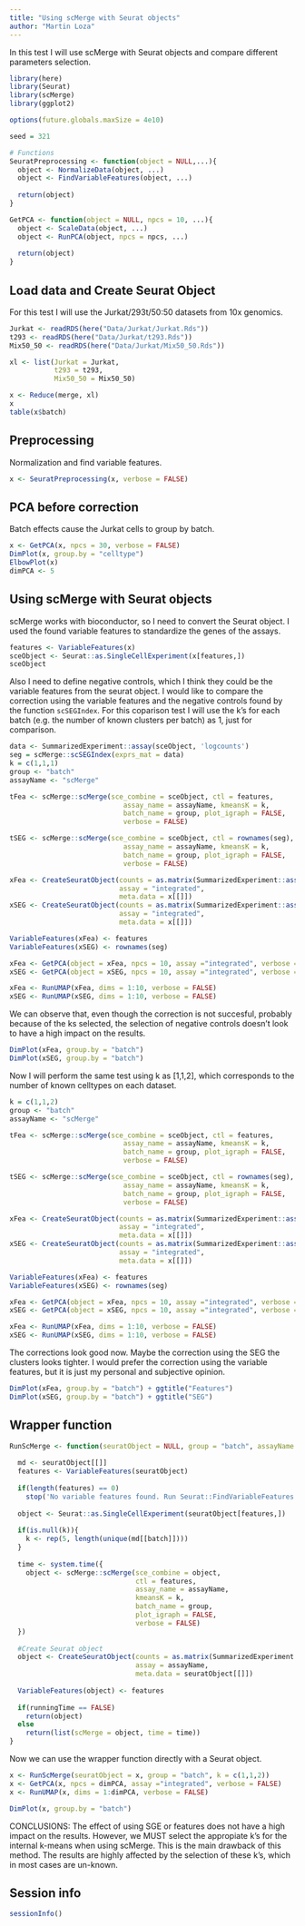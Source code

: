```yaml
---
title: "Using scMerge with Seurat objects"
author: "Martin Loza"
---
```


In this test I will use scMerge with Seurat objects and compare different parameters selection. 

```r
library(here)
library(Seurat)
library(scMerge)
library(ggplot2)

options(future.globals.maxSize = 4e10)

seed = 321

# Functions
SeuratPreprocessing <- function(object = NULL,...){
  object <- NormalizeData(object, ...)
  object <- FindVariableFeatures(object, ...)
  
  return(object)
}

GetPCA <- function(object = NULL, npcs = 10, ...){
  object <- ScaleData(object, ...)
  object <- RunPCA(object, npcs = npcs, ...)
  
  return(object)
}
```

## Load data and Create Seurat Object

For this test I will use the Jurkat/293t/50:50 datasets from 10x genomics. 

```r
Jurkat <- readRDS(here("Data/Jurkat/Jurkat.Rds"))
t293 <- readRDS(here("Data/Jurkat/t293.Rds"))
Mix50_50 <- readRDS(here("Data/Jurkat/Mix50_50.Rds"))

xl <- list(Jurkat = Jurkat,
           t293 = t293,
           Mix50_50 = Mix50_50)

x <- Reduce(merge, xl)
x
table(x$batch)
```

## Preprocessing

Normalization and find variable features.

```r
x <- SeuratPreprocessing(x, verbose = FALSE)
```

## PCA before correction

Batch effects cause the Jurkat cells to group by batch. 

```r
x <- GetPCA(x, npcs = 30, verbose = FALSE)
DimPlot(x, group.by = "celltype")
ElbowPlot(x)
dimPCA <- 5
```

## Using scMerge with Seurat objects

scMerge works with bioconductor, so I need to convert the Seurat object. I used the found variable features to standardize the genes of the assays.

```r
features <- VariableFeatures(x)
sceObject <- Seurat::as.SingleCellExperiment(x[features,])
sceObject
```

Also I need to define negative controls, which I think they could be the variable features from the seurat object. I would like to compare the correction using the variable features and the negative controls found by the function `scSEGIndex`. For this coparison test I will use the k's for each batch (e.g. the number of known clusters per batch) as 1, just for comparison.

```r
data <- SummarizedExperiment::assay(sceObject, 'logcounts')
seg = scMerge::scSEGIndex(exprs_mat = data)
k = c(1,1,1)
group <- "batch"
assayName <- "scMerge"

tFea <- scMerge::scMerge(sce_combine = sceObject, ctl = features, 
                            assay_name = assayName, kmeansK = k,
                            batch_name = group, plot_igraph = FALSE,
                            verbose = FALSE)

tSEG <- scMerge::scMerge(sce_combine = sceObject, ctl = rownames(seg), 
                            assay_name = assayName, kmeansK = k,
                            batch_name = group, plot_igraph = FALSE,
                            verbose = FALSE)

xFea <- CreateSeuratObject(counts = as.matrix(SummarizedExperiment::assay(tFea, "scMerge")),
                           assay = "integrated",
                           meta.data = x[[]])
xSEG <- CreateSeuratObject(counts = as.matrix(SummarizedExperiment::assay(tSEG, "scMerge")),
                           assay = "integrated",
                           meta.data = x[[]])

VariableFeatures(xFea) <- features
VariableFeatures(xSEG) <- rownames(seg)

xFea <- GetPCA(object = xFea, npcs = 10, assay ="integrated", verbose = FALSE)
xSEG <- GetPCA(object = xSEG, npcs = 10, assay ="integrated", verbose = FALSE)

xFea <- RunUMAP(xFea, dims = 1:10, verbose = FALSE)
xSEG <- RunUMAP(xSEG, dims = 1:10, verbose = FALSE)
```

We can observe that, even though the correction is not succesful, probably because of the ks selected, the selection of negative controls doesn't look to have a high impact on the results.

```r
DimPlot(xFea, group.by = "batch")
DimPlot(xSEG, group.by = "batch")
```

Now I will perform the same test using k as [1,1,2], which corresponds to the number of known celltypes on each dataset.

```r
k = c(1,1,2)
group <- "batch"
assayName <- "scMerge"

tFea <- scMerge::scMerge(sce_combine = sceObject, ctl = features, 
                            assay_name = assayName, kmeansK = k,
                            batch_name = group, plot_igraph = FALSE,
                            verbose = FALSE)

tSEG <- scMerge::scMerge(sce_combine = sceObject, ctl = rownames(seg), 
                            assay_name = assayName, kmeansK = k,
                            batch_name = group, plot_igraph = FALSE,
                            verbose = FALSE)

xFea <- CreateSeuratObject(counts = as.matrix(SummarizedExperiment::assay(tFea, "scMerge")),
                           assay = "integrated",
                           meta.data = x[[]])
xSEG <- CreateSeuratObject(counts = as.matrix(SummarizedExperiment::assay(tSEG, "scMerge")),
                           assay = "integrated",
                           meta.data = x[[]])

VariableFeatures(xFea) <- features
VariableFeatures(xSEG) <- rownames(seg)

xFea <- GetPCA(object = xFea, npcs = 10, assay ="integrated", verbose = FALSE)
xSEG <- GetPCA(object = xSEG, npcs = 10, assay ="integrated", verbose = FALSE)

xFea <- RunUMAP(xFea, dims = 1:10, verbose = FALSE)
xSEG <- RunUMAP(xSEG, dims = 1:10, verbose = FALSE)
```

The corrections look good now. Maybe the correction using the SEG the clusters looks tighter. I would prefer the correction using the variable features, but it is just my personal and subjective opinion.

```r
DimPlot(xFea, group.by = "batch") + ggtitle("Features")
DimPlot(xSEG, group.by = "batch") + ggtitle("SEG")
```

## Wrapper function

```r
RunScMerge <- function(seuratObject = NULL, group = "batch", assayName = "integrated", k = NULL, runningTime = FALSE){
  
  md <- seuratObject[[]]
  features <- VariableFeatures(seuratObject)
  
  if(length(features) == 0)
    stop('No variable features found. Run Seurat::FindVariableFeatures and try again.')
  
  object <- Seurat::as.SingleCellExperiment(seuratObject[features,])
  
  if(is.null(k)){
    k <- rep(5, length(unique(md[[batch]])))
  }
  
  time <- system.time({
    object <- scMerge::scMerge(sce_combine = object,
                               ctl = features,
                               assay_name = assayName,
                               kmeansK = k,
                               batch_name = group,
                               plot_igraph = FALSE,
                               verbose = FALSE)
  })
  
  #Create Seurat object
  object <- CreateSeuratObject(counts = as.matrix(SummarizedExperiment::assay(object, assayName)),
                               assay = assayName,
                               meta.data = seuratObject[[]])
  
  VariableFeatures(object) <- features
  
  if(runningTime == FALSE)
    return(object)
  else
    return(list(scMerge = object, time = time))
}
```

Now we can use the wrapper function directly with a Seurat object.

```r
x <- RunScMerge(seuratObject = x, group = "batch", k = c(1,1,2))
x <- GetPCA(x, npcs = dimPCA, assay ="integrated", verbose = FALSE)
x <- RunUMAP(x, dims = 1:dimPCA, verbose = FALSE)
```

```r
DimPlot(x, group.by = "batch")
```
CONCLUSIONS:
The effect of using SGE or features does not have a high impact on the results. However, we MUST select the appropiate k's for the internal k-means when using scMerge. This is the main drawback of this method. The results are highly affected by the selection of these k's, which in most cases are un-known.

## Session info

```r
sessionInfo()
```




